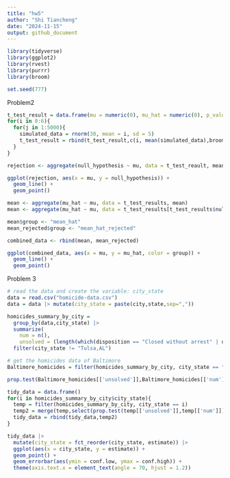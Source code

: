 ```yaml
---
title: "hw5"
author: "Shi Tiancheng"
date: "2024-11-15"
output: github_document
---
```


```r
library(tidyverse)
library(ggplot2)
library(rvest)
library(purrr)
library(broom)

set.seed(777)
```

Problem2
```r
t_test_result = data.frame(mu = numeric(0), mu_hat = numeric(0), p_value = numeric(0), null_hypothesis = numeric(0))
for(i in 0:6){
  for(j in 1:5000){
    simulated_data = rnorm(30, mean = i, sd = 5)
    t_test_result = rbind(t_test_result,c(i, mean(simulated_data),broom::tidy(t.test(simulated_data, mu = 0))$p.value,broom::tidy(t.test(simulated_data, mu = 0))$p.value < 0.05))
  }
}
```

```r
rejection <- aggregate(null_hypothesis ~ mu, data = t_test_reault, mean)

ggplot(rejection, aes(x = mu, y = null_hypothesis)) +
  geom_line() +
  geom_point()
```

```r
mean <- aggregate(mu_hat ~ mu, data = t_test_results, mean)
mean <- aggregate(mu_hat ~ mu, data = t_test_results[t_test_results$null_hypothesis == TRUE, ], mean)

mean$group <- "mean_hat"
mean_rejected$group <- "mean_hat_rejected"

combined_data <- rbind(mean, mean_rejected)

ggplot(combined_data, aes(x = mu, y = mu_hat, color = group)) +
  geom_line() +
  geom_point()
```


Problem 3
```r
# read the data and create the variable: city_state
data = read.csv("homicide-data.csv")
data = data |> mutate(city_state = paste(city,state,sep=","))
```

```r
homicides_summary_by_city = 
  group_by(data,city_state) |>
  summarize(
    num = n(),
    unsolved = (length(which(disposition == "Closed without arrest" | disposition == "Open/No arrest")))) |>
  filter(city_state != "Tulsa,AL")
```

```r
# get the homicides data of Baltimore
Baltimore_homicides = filter(homicides_summary_by_city, city_state == "Baltimore,MD")
```

```r
prop.test(Baltimore_homicides[['unsolved']],Baltimore_homicides[['num']]) |> broom::tidy()
```

```r
tidy_data = data.frame()
for(i in homicides_summary_by_city$city_state){
  temp = filter(homicides_summary_by_city, city_state == i)
  temp2 = merge(temp,select(prop.test(temp[['unsolved']],temp[['num']]) |> broom::tidy(),c('estimate','conf.low','conf.high') ))
  tidy_data = rbind(tidy_data,temp2)
}
```

```r
tidy_data |>
  mutate(city_state = fct_reorder(city_state, estimate)) |>
  ggplot(aes(x = city_state, y = estimate)) +
  geom_point() +
  geom_errorbar(aes(ymin = conf.low, ymax = conf.high)) +
  theme(axis.text.x = element_text(angle = 70, hjust = 1.2))
```